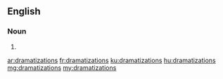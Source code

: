 ==English==

===Noun===
{{head|en|noun plural form}}

# {{plural of|dramatization|lang=en}}

[[ar:dramatizations]]
[[fr:dramatizations]]
[[ku:dramatizations]]
[[hu:dramatizations]]
[[mg:dramatizations]]
[[my:dramatizations]]